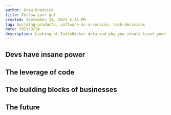 ```yaml
---
author: Drew Bredvick
title: Follow your gut
created: September 24, 2021 5:24 PM
tag: building-products, software-as-a-service, tech-decisions
date: 2021/9/24
description: Looking at IndieHacker data and why you should trust your instincts.
---
```


## Devs have insane power

## The leverage of code

## The building blocks of businesses

## The future
